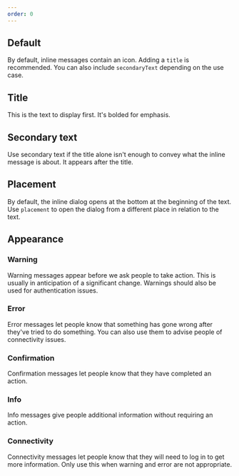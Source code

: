 ```yaml
---
order: 0
---
```



## Default

By default, inline messages contain an icon. Adding a `title` is recommended. You can also include
`secondaryText` depending on the use case.

<Example Component={InlineMessageDefault} packageName="@atlaskit/inline-message" />

## Title

This is the text to display first. It's bolded for emphasis.

<Example Component={InlineMessageTitle} packageName="@atlaskit/inline-message" />

## Secondary text

Use secondary text if the title alone isn't enough to convey what the inline message is about. It
appears after the title.

<Example Component={InlineMessageSecondaryText} packageName="@atlaskit/inline-message" />

## Placement

By default, the inline dialog opens at the bottom at the beginning of the text. Use `placement` to
open the dialog from a different place in relation to the text.

<Example Component={InlineMessagePlacement} packageName="@atlaskit/inline-message" />

## Appearance

### Warning

Warning messages appear before we ask people to take action. This is usually in anticipation of a
significant change. Warnings should also be used for authentication issues.

<Example Component={InlineMessageWarning} packageName="@atlaskit/inline-message" />

### Error

Error messages let people know that something has gone wrong after they've tried to do something.
You can also use them to advise people of connectivity issues.

<Example Component={InlineMessageError} packageName="@atlaskit/inline-message" />

### Confirmation

Confirmation messages let people know that they have completed an action.

<Example Component={InlineMessageConfirmation} packageName="@atlaskit/inline-message" />

### Info

Info messages give people additional information without requiring an action.

<Example Component={InlineMessageInfo} packageName="@atlaskit/inline-message" />

### Connectivity

Connectivity messages let people know that they will need to log in to get more information. Only
use this when warning and error are not appropriate.

<Example Component={InlineMessageConnectivity} packageName="@atlaskit/inline-message" />
